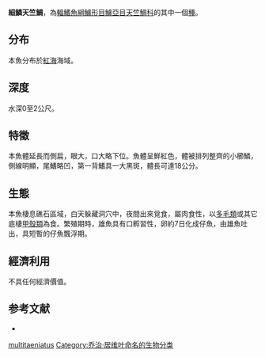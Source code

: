 {{Speciesbox
| name = 細鱗天竺鯛
| image = Apogon multitaeniatus (Day).png
| status = NE
| genus = Apogon
| species = multitaeniatus
| authority = [[Cuvier|Cuvier]], 1828
| synonyms = 
}}
'''細鱗天竺鯛'''，為[[輻鰭魚綱|輻鰭魚綱]][[鱸形目|鱸形目]][[鱸亞目|鱸亞目]][[天竺鯛科|天竺鯛科]]的其中一個[[種|種]]。

==分布==
本魚分布於[[紅海|紅海]]海域。

==深度==
水深0至2公尺。

==特徵==
本魚體延長而側扁，眼大，口大略下位。魚體呈鮮紅色，體被排列整齊的小櫛鱗，側線明顯，尾鰭略凹，第一背鰭具一大黑斑，體長可達18公分。

==生態==
本魚棲息礁石區域，白天躲藏洞穴中，夜間出來覓食，屬肉食性，以[[多毛類|多毛類]]或其它底棲[[甲殼類|甲殼類]]為食。繁殖期時，雄魚具有口孵習性，卵約7日化成仔魚，由雄魚吐出，具短暫的仔魚飄浮期。

==經濟利用==
不具任何經濟價值。

==参考文献==
*{{FishBase_species|genus=Apogon|species=multitaeniatus|year=2011|month=12}}
{{Taxonbar|from=Q1077863}}

[[Category:天竺鯛屬|multitaeniatus]]
[[Category:乔治·居维叶命名的生物分类|Category:乔治·居维叶命名的生物分类]]